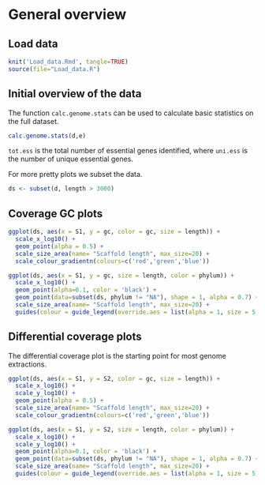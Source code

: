 General overview
=======================================

## Load data

```r
knit('Load_data.Rmd', tangle=TRUE)
source(file="Load_data.R")
```

## Initial overview of the data
The function `calc.genome.stats` can be used to calculate basic statistics on the full dataset.
```r
calc.genome.stats(d,e)
```
`tot.ess` is the total number of essential genes identified, where `uni.ess` is the number of unique essential genes. 

For more pretty plots we subset the data.
```r
ds <- subset(d, length > 3000)
```

## Coverage GC plots
```r
ggplot(ds, aes(x = S1, y = gc, color = gc, size = length)) + 
  scale_x_log10() + 
  geom_point(alpha = 0.5) +
  scale_size_area(name= "Scaffold length", max_size=20) +
  scale_colour_gradientn(colours=c('red','green','blue'))
```

```r
ggplot(ds, aes(x = S1, y = gc, size = length, color = phylum)) + 
  scale_x_log10() + 
  geom_point(alpha=0.1, color = 'black') +
  geom_point(data=subset(ds, phylum != "NA"), shape = 1, alpha = 0.7) +
  scale_size_area(name= "Scaffold length", max_size=20) +
  guides(colour = guide_legend(override.aes = list(alpha = 1, size = 5, shape = 19)))
```

## Differential coverage plots

The differential coverage plot is the starting point for most genome extractions.
```r
ggplot(ds, aes(x = S1, y = S2, color = gc, size = length)) + 
  scale_x_log10() + 
  scale_y_log10() +
  geom_point(alpha = 0.5) +
  scale_size_area(name= "Scaffold length", max_size=20) +
  scale_colour_gradientn(colours=c('red','green','blue'))
```

```r
ggplot(ds, aes(x = S1, y = S2, size = length, color = phylum)) + 
  scale_x_log10() + 
  scale_y_log10() + 
  geom_point(alpha=0.1, color = 'black') +
  geom_point(data=subset(ds, phylum != "NA"), shape = 1, alpha = 0.7) +
  scale_size_area(name= "Scaffold length", max_size=20) +
  guides(colour = guide_legend(override.aes = list(alpha = 1, size = 5, shape = 19)))
```